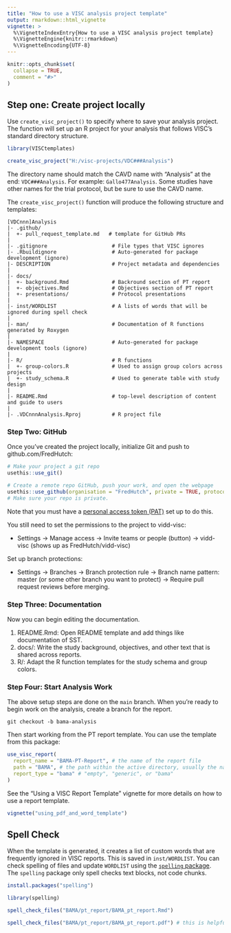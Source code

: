```yaml
---
title: "How to use a VISC analysis project template"
output: rmarkdown::html_vignette
vignette: >
  %\VignetteIndexEntry{How to use a VISC analysis project template}
  %\VignetteEngine{knitr::rmarkdown}
  %\VignetteEncoding{UTF-8}
---
```


```r
knitr::opts_chunk$set(
  collapse = TRUE,
  comment = "#>"
)
```

## Step one: Create project locally

Use `create_visc_project()` to specify where to save your analysis project. 
The function will set up an R project for your analysis that follows VISC's standard directory structure.

```r
library(VISCtemplates)

create_visc_project("H:/visc-projects/VDC###Analysis")
```

The directory name should match the CAVD name with "Analysis" at the end: `VDC###Analysis`. For example: `Gallo477Analysis`. 
Some studies have other names for the trial protocol, but be sure to use the CAVD name.

The `create_visc_project()` function will produce the following structure and templates:
```
[VDCnnn]Analysis
|- .github/
|  +- pull_request_template.md   # template for GitHub PRs
|
|- .gitignore                     # File types that VISC ignores
|- .Rbuildignore                  # Auto-generated for package development (ignore)
|- DESCRIPTION                    # Project metadata and dependencies 
|
|- docs/
|  +- background.Rmd              # Backround section of PT report
|  +- objectives.Rmd              # Objectives section of PT report
|  +- presentations/              # Protocol presentations
|
|- inst/WORDLIST                  # A lists of words that will be ignored during spell check
|
|- man/                           # Documentation of R functions generated by Roxygen
|
|- NAMESPACE                      # Auto-generated for package development tools (ignore)
|
|- R/                             # R functions
|  +- group-colors.R              # Used to assign group colors across projects
|  +- study_schema.R              # Used to generate table with study design
|
|- README.Rmd                     # top-level description of content and guide to users
|
|- .VDCnnnAnalysis.Rproj          # R project file
```

### Step Two: GitHub

Once you've created the project locally, initialize Git and push to github.com/FredHutch:

```r
# Make your project a git repo
usethis::use_git()

# Create a remote repo GitHub, push your work, and open the webpage
usethis::use_github(organisation = "FredHutch", private = TRUE, protocol = "ssh")
# Make sure your repo is private.
```

Note that you must have a [personal access token (PAT)](https://happygitwithr.com/github-pat.html) set up to do this.

You still need to set the permissions to the project to vidd-visc:

* Settings &rarr; Manage access &rarr; Invite teams or people (button) &rarr; vidd-visc (shows up as FredHutch/vidd-visc)

Set up branch protections:

* Settings &rarr; Branches &rarr; Branch protection rule &rarr; Branch name pattern: master (or some other branch you want to protect) &rarr; Require pull request reviews before merging. 

### Step Three: Documentation

Now you can begin editing the documentation. 

1. README.Rmd: Open README template and add things like documentation of SST.
2. docs/: Write the study background, objectives, and other text that is shared across reports.
3. R/: Adapt the R function templates for the study schema and group colors.

### Step Four: Start Analysis Work

The above setup steps are done on the `main` branch. When you're ready to begin work on the analysis, create a branch for the report.

```git
git checkout -b bama-analysis
```

Then start working from the PT report template. You can use the template from this package:

```r
use_visc_report(
  report_name = "BAMA-PT-Report", # the name of the report file
  path = "BAMA", # the path within the active directory, usually the name of the assay
  report_type = "bama" # "empty", "generic", or "bama" 
)
```

See the "Using a VISC Report Template" vignette for more details on how to use a report template.

```r
vignette("using_pdf_and_word_template")
```


## Spell Check

When the template is generated, it creates a list of custom words that are frequently ignored in VISC reports. This is saved in `inst/WORDLIST`. You can check spelling of files and update `WORDLIST` using the [`spelling` package](https://docs.ropensci.org/spelling/). The `spelling` package only spell checks text blocks, not code chunks.

```r
install.packages("spelling")

library(spelling)

spell_check_files("BAMA/pt_report/BAMA_pt_report.Rmd")

spell_check_files("BAMA/pt_report/BAMA_pt_report.pdf") # this is helpful for spell checking captions
```
